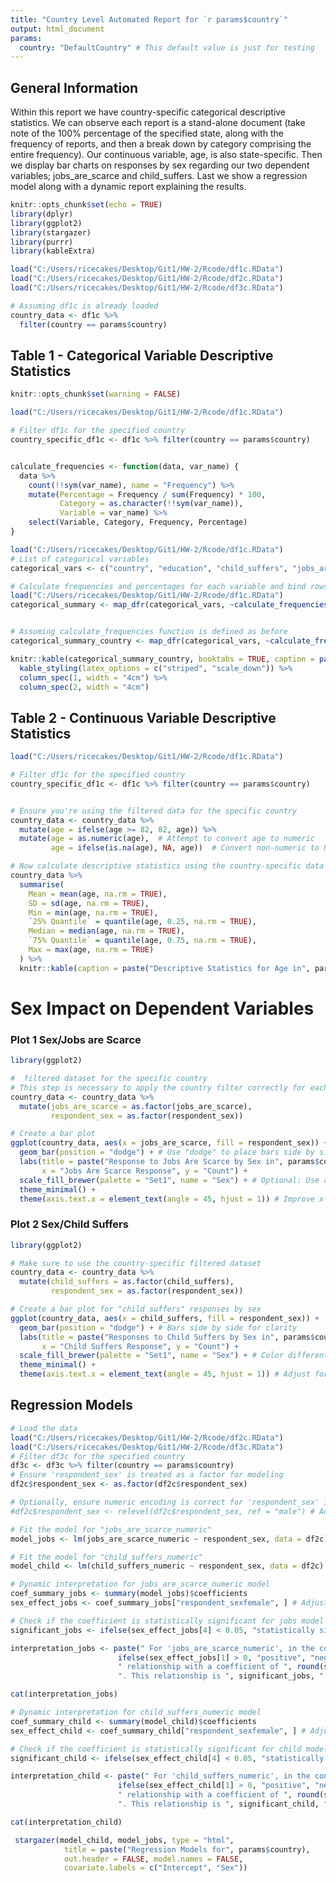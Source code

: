 ```yaml
---
title: "Country Level Automated Report for `r params$country`"
output: html_document
params:
  country: "DefaultCountry" # This default value is just for testing
---
```

## General Information ##

Within this report we have country-specific categorical descriptive statistics. We can observe each report is a stand-alone document (take note of the 100% percentage of the specified state, along with the frequency of reports, and then a break down by category comprising the entire frequency). Our continuous variable, age, is also state-specific. Then we display bar charts on responses by sex regarding our two dependent variables; jobs_are_scarce and child_suffers. Last we show a regression model along with a dynamic report explaining the results. 

```r
knitr::opts_chunk$set(echo = TRUE)
library(dplyr)
library(ggplot2)
library(stargazer)
library(purrr)
library(kableExtra)

load("C:/Users/ricecakes/Desktop/Git1/HW-2/Rcode/df1c.RData")
load("C:/Users/ricecakes/Desktop/Git1/HW-2/Rcode/df2c.RData")
load("C:/Users/ricecakes/Desktop/Git1/HW-2/Rcode/df3c.RData")
```

```r

# Assuming df1c is already loaded
country_data <- df1c %>%
  filter(country == params$country)

```


## Table 1 - Categorical Variable Descriptive Statistics ##
```r
knitr::opts_chunk$set(warning = FALSE)

load("C:/Users/ricecakes/Desktop/Git1/HW-2/Rcode/df1c.RData")

# Filter df1c for the specified country
country_specific_df1c <- df1c %>% filter(country == params$country)


calculate_frequencies <- function(data, var_name) {
  data %>%
    count(!!sym(var_name), name = "Frequency") %>%
    mutate(Percentage = Frequency / sum(Frequency) * 100,
           Category = as.character(!!sym(var_name)),
           Variable = var_name) %>%
    select(Variable, Category, Frequency, Percentage)
}

load("C:/Users/ricecakes/Desktop/Git1/HW-2/Rcode/df1c.RData")
# List of categorical variables
categorical_vars <- c("country", "education", "child_suffers", "jobs_are_scarce")

# Calculate frequencies and percentages for each variable and bind rows together
load("C:/Users/ricecakes/Desktop/Git1/HW-2/Rcode/df1c.RData")
categorical_summary <- map_dfr(categorical_vars, ~calculate_frequencies(df1c, .x))


# Assuming calculate_frequencies function is defined as before
categorical_summary_country <- map_dfr(categorical_vars, ~calculate_frequencies(country_data, .x))

knitr::kable(categorical_summary_country, booktabs = TRUE, caption = paste("Descriptive Summary of Categorical Variables for", params$country)) %>%
  kable_styling(latex_options = c("striped", "scale_down")) %>%
  column_spec(1, width = "4cm") %>%
  column_spec(2, width = "4cm")


``` 
## Table 2 - Continuous Variable Descriptive Statistics ##
```r
load("C:/Users/ricecakes/Desktop/Git1/HW-2/Rcode/df1c.RData")

# Filter df1c for the specified country
country_specific_df1c <- df1c %>% filter(country == params$country)


# Ensure you're using the filtered data for the specific country
country_data <- country_data %>%
  mutate(age = ifelse(age >= 82, 82, age)) %>%
  mutate(age = as.numeric(age),  # Attempt to convert age to numeric
         age = ifelse(is.na(age), NA, age))  # Convert non-numeric to NA

# Now calculate descriptive statistics using the country-specific data
country_data %>%
  summarise(
    Mean = mean(age, na.rm = TRUE),
    SD = sd(age, na.rm = TRUE),
    Min = min(age, na.rm = TRUE),
    `25% Quantile` = quantile(age, 0.25, na.rm = TRUE),
    Median = median(age, na.rm = TRUE),
    `75% Quantile` = quantile(age, 0.75, na.rm = TRUE),
    Max = max(age, na.rm = TRUE)
  ) %>%
  knitr::kable(caption = paste("Descriptive Statistics for Age in", params$country))
```
# Sex Impact on Dependent Variables #

### Plot 1 Sex/Jobs are Scarce ###
```r
library(ggplot2)

#  filtered dataset for the specific country
# This step is necessary to apply the country filter correctly for each report
country_data <- country_data %>%
  mutate(jobs_are_scarce = as.factor(jobs_are_scarce),
         respondent_sex = as.factor(respondent_sex))

# Create a bar plot
ggplot(country_data, aes(x = jobs_are_scarce, fill = respondent_sex)) +
  geom_bar(position = "dodge") + # Use "dodge" to place bars side by side
  labs(title = paste("Response to Jobs Are Scarce by Sex in", params$country),
       x = "Jobs Are Scarce Response", y = "Count") +
  scale_fill_brewer(palette = "Set1", name = "Sex") + # Optional: Use a color palette
  theme_minimal() +
  theme(axis.text.x = element_text(angle = 45, hjust = 1)) # Improve x-axis label readability
```

### Plot 2 Sex/Child Suffers ###

```r
library(ggplot2)

# Make sure to use the country-specific filtered dataset
country_data <- country_data %>%
  mutate(child_suffers = as.factor(child_suffers),
         respondent_sex = as.factor(respondent_sex))

# Create a bar plot for "child suffers" responses by sex
ggplot(country_data, aes(x = child_suffers, fill = respondent_sex)) +
  geom_bar(position = "dodge") + # Bars side by side for clarity
  labs(title = paste("Responses to Child Suffers by Sex in", params$country),
       x = "Child Suffers Response", y = "Count") +
  scale_fill_brewer(palette = "Set1", name = "Sex") + # Color differentiation
  theme_minimal() +
  theme(axis.text.x = element_text(angle = 45, hjust = 1)) # Adjust for readability
```

## Regression Models ##

```r
# Load the data
load("C:/Users/ricecakes/Desktop/Git1/HW-2/Rcode/df2c.RData")
load("C:/Users/ricecakes/Desktop/Git1/HW-2/Rcode/df3c.RData")
# Filter df3c for the specified country
df3c <- df3c %>% filter(country == params$country)
# Ensure 'respondent_sex' is treated as a factor for modeling
df2c$respondent_sex <- as.factor(df2c$respondent_sex)

# Optionally, ensure numeric encoding is correct for 'respondent_sex' if not already
#df2c$respondent_sex <- relevel(df2c$respondent_sex, ref = "male") # Adjust based on your data

# Fit the model for "jobs_are_scarce_numeric"
model_jobs <- lm(jobs_are_scarce_numeric ~ respondent_sex, data = df2c)

# Fit the model for "child_suffers_numeric"
model_child <- lm(child_suffers_numeric ~ respondent_sex, data = df2c)

# Dynamic interpretation for jobs_are_scarce_numeric model
coef_summary_jobs <- summary(model_jobs)$coefficients
sex_effect_jobs <- coef_summary_jobs["respondent_sexfemale", ] # Adjust based on your coding

# Check if the coefficient is statistically significant for jobs model
significant_jobs <- ifelse(sex_effect_jobs[4] < 0.05, "statistically significant", "not statistically significant")

interpretation_jobs <- paste(" For 'jobs_are_scarce_numeric', in the context of ", params$country, ", the effect of the sex variable shows a ",
                        ifelse(sex_effect_jobs[1] > 0, "positive", "negative"), 
                        " relationship with a coefficient of ", round(sex_effect_jobs[1], 3), 
                        ". This relationship is ", significant_jobs, ".", sep = "")

cat(interpretation_jobs)

# Dynamic interpretation for child_suffers_numeric model
coef_summary_child <- summary(model_child)$coefficients
sex_effect_child <- coef_summary_child["respondent_sexfemale", ] # Adjust based on your coding

# Check if the coefficient is statistically significant for child model
significant_child <- ifelse(sex_effect_child[4] < 0.05, "statistically significant", "not statistically significant")

interpretation_child <- paste(" For 'child_suffers_numeric', in the context of ", params$country, ", the effect of the sex variable shows a ",
                        ifelse(sex_effect_child[1] > 0, "positive", "negative"), 
                        " relationship with a coefficient of ", round(sex_effect_child[1], 3), 
                        ". This relationship is ", significant_child, ".", sep = "")

cat(interpretation_child)
```

```r
 stargazer(model_child, model_jobs, type = "html",
            title = paste("Regression Models for", params$country),
            out.header = FALSE, model.names = FALSE,
            covariate.labels = c("Intercept", "Sex"))

```

